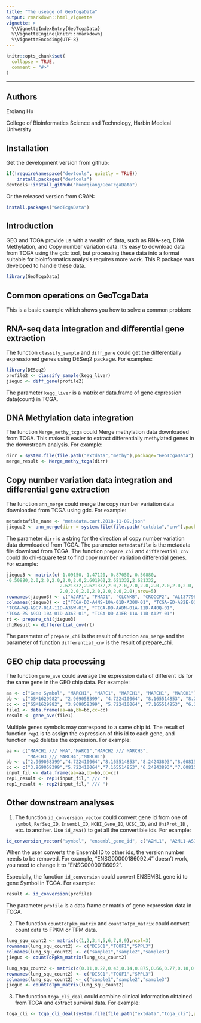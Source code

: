 ---
title: "The useage of GeoTcgaData"
output: rmarkdown::html_vignette
vignette: >
  %\VignetteIndexEntry{GeoTcgaData}
  %\VignetteEngine{knitr::rmarkdown}
  %\VignetteEncoding{UTF-8}
---

```{r, include = FALSE}
knitr::opts_chunk$set(
  collapse = TRUE,
  comment = "#>"
)
```
--------

## Authors
Erqiang Hu

College of Bioinformatics Science and Technology, Harbin Medical University

## Installation

Get the development version from github:

```{r, eval=FALSE, message=FALSE, warning=FALSE}
if(!requireNamespace("devtools", quietly = TRUE))
    install.packages("devtools")
devtools::install_github("huerqiang/GeoTcgaData")
```
Or  the released version from CRAN:

``` {r, eval=FALSE, message=FALSE, warning=FALSE}
install.packages("GeoTcgaData")
```

## Introduction
GEO and TCGA provide us with a wealth of data, such as RNA-seq, DNA Methylation,  and Copy number variation data. It's easy to download data from TCGA using the  gdc tool, but processing these data into a format suitable for bioinformatics  analysis requires more work. This R package was developed to handle these data.


```{r}
library(GeoTcgaData)
```

## Common operations on GeoTcgaData


This is a basic example which shows you how to solve a common problem:

## RNA-seq data integration and differential gene extraction
The function `classify_sample` and `diff_gene` could get the differentially expressioned genes using DESeq2 package. For examples:
```{r, eval=FALSE, message=FALSE, warning=FALSE}
library(DESeq2)
profile2 <- classify_sample(kegg_liver) 
jieguo <- diff_gene(profile2)
```

The parameter `kegg_liver` is a matrix or data.frame of gene expression data(count) in TCGA.

## DNA Methylation data integration 
The function `Merge_methy_tcga` could Merge methylation data downloaded from TCGA. This makes it easier to extract differentially methylated genes in the downstream analysis. For example:

```{r, eval=FALSE, message=FALSE, warning=FALSE}
dirr = system.file(file.path("extdata","methy"),package="GeoTcgaData")
merge_result <- Merge_methy_tcga(dirr)
```

## Copy number variation data integration and differential gene extraction
The function `ann_merge` could merge the copy number variation data downloaded from TCGA using gdc. For example:

```{r, eval=FALSE, message=FALSE, warning=FALSE}
metadatafile_name <- "metadata.cart.2018-11-09.json"
jieguo2 <- ann_merge(dirr = system.file(file.path("extdata","cnv"),package="GeoTcgaData"),metadatafile=metadatafile_name)
```

The parameter `dirr` is a string for the direction of copy number variation data downloaded from TCGA. The parameter `metadatafile` is the metadata file download from TCGA.
The function `prepare_chi` and `differential_cnv` could do chi-square test to find copy number variation differential genes. For example:

```{r, message=FALSE, warning=FALSE}
jieguo3 <- matrix(c(-1.09150,-1.47120,-0.87050,-0.50880,
-0.50880,2.0,2.0,2.0,2.0,2.0,2.601962,2.621332,2.621332,
                    2.621332,2.621332,2.0,2.0,2.0,2.0,2.0,2.0,2.0,2.0,
                    2.0,2.0,2.0,2.0,2.0,2.0,2.0),nrow=5)
rownames(jieguo3) <- c("AJAP1", "FHAD1", "CLCNKB", "CROCCP2", "AL137798.3")
colnames(jieguo3) <- c("TCGA-DD-A4NS-10A-01D-A30U-01", "TCGA-ED-A82E-01A-11D-A34Y-01", 
"TCGA-WQ-A9G7-01A-11D-A36W-01", "TCGA-DD-AADN-01A-11D-A40Q-01", 
"TCGA-ZS-A9CD-10A-01D-A36Z-01", "TCGA-DD-A1EB-11A-11D-A12Y-01")
rt <- prepare_chi(jieguo3)
chiResult <- differential_cnv(rt)
```

The parameter of `prepare_chi` is the result of function `ann_merge` and the parameter of function `differential_cnv` is the result of prepare_chi.

## GEO chip data processing
The function `gene_ave` could average the expression data of different ids for the same gene in the GEO chip data. For example:

```{r, message=FALSE, warning=FALSE}
aa <- c("Gene Symbol", "MARCH1", "MARC1", "MARCH1", "MARCH1", "MARCH1")
bb <- c("GSM1629982", "2.969058399", "4.722410064", "8.165514853", "8.24243893", "8.60815086")
cc <- c("GSM1629982", "3.969058399", "5.722410064", "7.165514853", "6.24243893", "7.60815086")
file1 <- data.frame(aa=aa,bb=bb,cc=cc)
result <- gene_ave(file1)
```

Multiple genes symbols may correspond to a same chip id. The result of function `rep1` is to assign the expression of this id to each gene, and function `rep2` deletes the expression. For example:

```{r}
aa <- c("MARCH1 /// MMA","MARC1","MARCH2 /// MARCH3",
        "MARCH3 /// MARCH4","MARCH1")
bb <- c("2.969058399","4.722410064","8.165514853","8.24243893","8.60815086")
cc <- c("3.969058399","5.722410064","7.165514853","6.24243893","7.60815086")
input_fil <- data.frame(aa=aa,bb=bb,cc=cc)
rep1_result <- rep1(input_fil," /// ")
rep1_result <- rep2(input_fil," /// ")
```

## Other downstream analyses

1. The function `id_conversion_vector` could convert gene id from one of `symbol`, `RefSeq_ID`, `Ensembl_ID`, `NCBI_Gene_ID`, `UCSC_ID`, and `UniProt_ID` , etc. to another. Use `id_ava()` to get all the convertible ids. For example:

```{r}
id_conversion_vector("symbol", "ensembl_gene_id", c("A2ML1", "A2ML1-AS1", "A4GALT", "A12M1", "AAAS")) 
```

When the user converts the Ensembl ID to other ids, the version number needs to be removed. For example, "ENSG00000186092.4" doesn't work, you need to change it to "ENSG00000186092".

Especially, the function `id_conversion` could convert  ENSEMBL gene id to gene Symbol in TCGA. For example:

```{r}
result <- id_conversion(profile)
```

The parameter `profile` is a data.frame or matrix of gene expression data in TCGA.

2. The function `countToFpkm_matrix` and `countToTpm_matrix` could convert count data to FPKM or TPM data.

```{r}
lung_squ_count2 <- matrix(c(1,2,3,4,5,6,7,8,9),ncol=3)
rownames(lung_squ_count2) <- c("DISC1","TCOF1","SPPL3")
colnames(lung_squ_count2) <- c("sample1","sample2","sample3")
jieguo <- countToFpkm_matrix(lung_squ_count2)
```

```{r, message=FALSE, warning=FALSE}
lung_squ_count2 <- matrix(c(0.11,0.22,0.43,0.14,0.875,0.66,0.77,0.18,0.29),ncol=3)
rownames(lung_squ_count2) <- c("DISC1","TCOF1","SPPL3")
colnames(lung_squ_count2) <- c("sample1","sample2","sample3")
jieguo <- countToTpm_matrix(lung_squ_count2)
```
3. The function `tcga_cli_deal` could combine clinical information obtained from TCGA and extract survival data. For example:

```{r, message=FALSE, warning=FALSE}
tcga_cli <- tcga_cli_deal(system.file(file.path("extdata","tcga_cli"),package="GeoTcgaData"))
```



